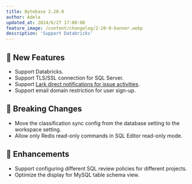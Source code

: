 ```yaml
---
title: Bytebase 2.20.0
author: Adela
updated_at: 2024/6/27 17:00:00
feature_image: /content/changelog/2-20-0-banner.webp
description: 'Support Databricks'
---
```


## 🚀 New Features

- Support Databricks.
- Support TLS/SSL connection for SQL Server.
- Support [Lark direct notifications for issue activities](/change-database/webhook/#supported-events).
- Support email domain restriction for user sign-up.

## 🔔 Breaking Changes

- Move the classification sync config from the database setting to the workspace setting.
- Allow only Redis read-only commands in SQL Editor read-only mode.

## 🎄 Enhancements

- Support configuring different SQL review policies for different projects.
- Optimize the display for MySQL table schema view.

<IncludeBlock url="/docs/get-started/install/install-upgrade"></IncludeBlock>

